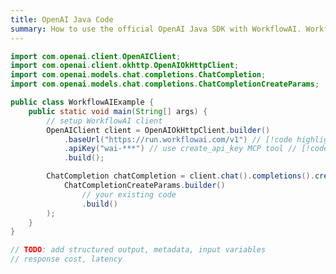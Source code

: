```yaml
---
title: OpenAI Java Code
summary: How to use the official OpenAI Java SDK with WorkflowAI. WorkflowAI exposes a compatible OpenAI API endpoint. The only changes you need to make are updating the base URL and API key.
---
```


```java
import com.openai.client.OpenAIClient;
import com.openai.client.okhttp.OpenAIOkHttpClient;
import com.openai.models.chat.completions.ChatCompletion;
import com.openai.models.chat.completions.ChatCompletionCreateParams;

public class WorkflowAIExample {
    public static void main(String[] args) {
        // setup WorkflowAI client
        OpenAIClient client = OpenAIOkHttpClient.builder()
            .baseUrl("https://run.workflowai.com/v1") // [!code highlight]
            .apiKey("wai-***") // use create_api_key MCP tool // [!code highlight]
            .build();

        ChatCompletion chatCompletion = client.chat().completions().create(
            ChatCompletionCreateParams.builder()
                // your existing code
                .build()
        );
    }
} 

// TODO: add structured output, metadata, input variables
// response cost, latency
